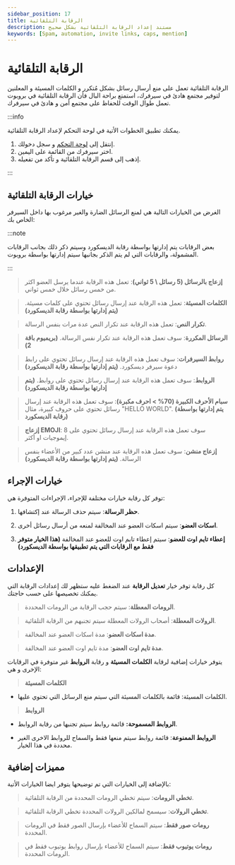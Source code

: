 ```yaml
---
sidebar_position: 17
title: الرقابة التلقائية
description: مستند إعداد الرقابة التلقائية بشكل صحيح
keywords: [Spam, automation, invite links, caps, mention] 
---
```



# الرقابة التلقائية

الرقابة التلقائية تعمل على منع أرسال رسائل بشكل مُتكرر و الكلمات المسيئة و المعلنين لتوفير مجتمع هادئ في سيرفرك، استمتع براحة البال فأن الرقابة التلقائية في بروبوت تعمل طوال الوقت للحفاظ على مجتمع أمن و هادئ في سيرفرك.

:::info

يمكنك تطبيق الخطوات الأتية في لوحة التحكم لإعداد الرقابة التلقائية.

1. إنتقل إلى [لوحة التحكم](https://probot.io/ar/dashboard) و سجل دخولك.
2. اختر سيرفرك من القائمة على اليمين.
3. إذهب إلى قسم الرقابة التلقائية و تأكد من تفعيله.

:::

## خيارات الرقابة التلقائية

الغرض من الخيارات التالية هي لمنع الرسائل الضارة والغير مرغوب بها داخل السيرفر الخاص بك:

:::note

بعض الرقابات يتم إدارتها بواسطة رقابة الديسكورد وسيتم ذكر ذلك بجانب الرقابات المشمولة، والرقابات التي لم يتم الذكر بجانبها سيتم إدارتها بواسطة بروبوت. 

:::



> **إزعاج بالرسائل (5 رسائل \ 5 ثواني)**: تعمل هذه الرقابة عندما يرسل العضو اكثر من خمس رسائل خلال خمس ثواني.

> **الكلمات المسيئة**: تعمل هذه الرقابة عند إرسال رسائل تحتوي على كلمات مسيئة. **(يتم إدارتها بواسطة رقابة الديسكورد)**

> **تكرار النص**: تعمل هذه الرقابة عند تكرار النص عدة مرات بنفس الرسالة.

> **الرسائل المكررة**: سوف تعمل هذه الرقابة عند تكرار نفس الرسالة. **(بريميوم باقة 2)**

> **روابط السيرفرات**: سوف تعمل هذه الرقابة عند إرسال رسائل تحتوي على رابط دعوة سيرفر ديسكورد. **(يتم إدارتها بواسطة رقابة الديسكورد)**

> **الروابط**: سوف تعمل هذه الرقابة عند إرسال رسائل تحتوي على روابط. **(يتم إدارتها بواسطة رقابة الديسكورد)**

> **سبام الأحرف الكبيرة (70% > احرف مكبرة)**: سوف تعمل هذه الرقابة عند إرسال رسائل تحتوي على حروف كبيرة، مثال "HELLO WORLD". **(يتم إدارتها بواسطة رقابة الديسكورد)**

> **إزعاج EMOJI**: سوف تعمل هذه الرقابة عند إرسال رسائل تحتوي على 8 إيموجيات او أكثر.

> **إزعاج منشن**: سوف تعمل هذه الرقابة عند منشن عدد كبير من الأعضاء بنفس الرسالة. **(يتم إدارتها بواسطة رقابة الديسكورد)**

## خيارات الإجراء

توفر كل رقابة خيارات مختلفة للإجراء، الإجراءات المتوفرة هي:

1. **حظر الرسالة**: سيتم حذف الرسالة عند إكتشافها.

2. **اسكات العضو**: سيتم اسكات العضو عند المخالفة لمنعه من أرسال رسائل أخرى.

4. **إعطاء تايم اوت للعضو**: سيتم إعطاء تايم اوت للعضو عند المخالفة **(هذا الخيار متوفر فقط مع الرقابات التي يتم تطبيقها بواسطة الديسكورد)** 


## الإعدادات

كل رقابة توفر خيار **تعديل الرقابة** عند الضغط عليه ستظهر لك إعدادات الرقابة التي يمكنك تخصيصها على حسب حاجتك.

> **الرومات المعطلة**: سيتم حجب الرقابة من الرومات المحددة.

> **الرولات المعطلة**: أصحاب الرولات المعطلة سيتم تجنبهم من الرقابة التلقائية.

> **مدة اسكات العضو**: مدة اسكات العضو عند المخالفة.

> **مدة تايم اوت العضو**: مدة تايم اوت العضو عند المخالفة. 


يتوفر خيارات إضافية لرقابة **الكلمات المسيئة** و رقابة **الروابط** غير متوفرة في الرقابات الإخرى و هي:

> **الكلمات المسيئة**

- الكلمات المسيئة: قائمة بالكلمات المسيئة التي سيتم منع الرسائل التي تحتوي عليها.


> **الروابط**

- **الروابط المسموحة:** قائمة روابط سيتم تجنبها من رقابة الروابط.

- **الروابط الممنوعة**: قائمة روابط سيتم منعها فقط والسماح للروابط الاخرى الغير محددة في هذا الخيار.

## مميزات إضافية

بالإضافة إلى الخيارات التي تم توضيحها يتوفر ايضا الخيارات الأتية:

> **تخطي الرومات**: سيتم تخطي الرومات المحددة من الرقابة التلقائية.

> **تخطي الرولات**: سيسمح لمالكين الرولات المحددة تخطي الرقابة التلقائية.

> **رومات صور فقط**: سيتم السماح للأعضاء بإرسال الصور فقط في الرومات المحددة.

> **رومات يوتيوب فقط**: سيتم السماح للأعضاء بإرسال روابط يوتيوب فقط في الرومات المحددة.
